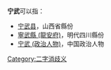 '''宁武'''可以指：
* [[宁武县|宁武县]]，山西省縣份
* [[寧武縣_(龍安府)|寧武縣 (龍安府)]]，明代四川縣份
* [[宁武_(政治人物)|宁武 (政治人物)]]，中国政治人物
{{disambig}}

[[Category:二字消歧义|Category:二字消歧义]]